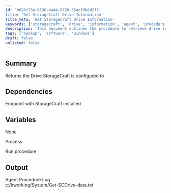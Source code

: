 ```yaml
---
id: 'b026c73a-6538-4a44-8720-35ecf9b6d2f5'
title: 'Get StorageCraft Drive Information'
title_meta: 'Get StorageCraft Drive Information'
keywords: ['storagecraft', 'drive', 'information', 'agent', 'procedure']
description: 'This document outlines the procedure to retrieve drive information configured by StorageCraft on an endpoint. It includes details on dependencies, process execution, and output logging.'
tags: ['backup', 'software', 'windows']
draft: false
unlisted: false
---
```

## Summary

Returns the Drive StorageCraft is configured to  

## Dependencies

Endpoint with StorageCraft installed  

## Variables

None  

Process  

Run procedure  

## Output

Agent Procedure Log  
c:/kworking/System/Get-SCDrive-data.txt  












